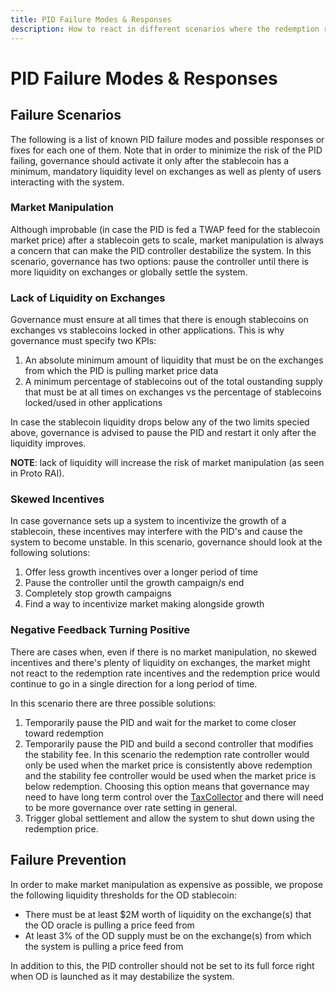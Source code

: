 ```yaml
---
title: PID Failure Modes & Responses
description: How to react in different scenarios where the redemption rate is ineffective
---
```


# PID Failure Modes & Responses

## Failure Scenarios

The following is a list of known PID failure modes and possible responses or fixes for each one of them. Note that in order to minimize the risk of the PID failing, governance should activate it only after the stablecoin has a minimum, mandatory liquidity level on exchanges as well as plenty of users interacting with the system. 

### Market Manipulation

Although improbable \(in case the PID is fed a TWAP feed for the stablecoin market price\) after a stablecoin gets to scale, market manipulation is always a concern that can make the PID controller destabilize the system. In this scenario, governance has two options: pause the controller until there is more liquidity on exchanges or globally settle the system.

### Lack of Liquidity on Exchanges

Governance must ensure at all times that there is enough stablecoins on exchanges vs stablecoins locked in other applications. This is why governance must specify two KPIs:

1. An absolute minimum amount of liquidity that must be on the exchanges from which the PID is pulling market price data
2. A minimum percentage of stablecoins out of the total oustanding supply that must be at all times on exchanges vs the percentage of stablecoins locked/used in other applications

In case the stablecoin liquidity drops below any of the two limits specied above, governance is advised to pause the PID and restart it only after the liquidity improves.

**NOTE**: lack of liquidity will increase the risk of market manipulation \(as seen in Proto RAI\).

### Skewed Incentives

In case governance sets up a system to incentivize the growth of a stablecoin, these incentives may interfere with the PID's and cause the system to become unstable. In this scenario, governance should look at the following solutions:

1. Offer less growth incentives over a longer period of time
2. Pause the controller until the growth campaign/s end
3. Completely stop growth campaigns
4. Find a way to incentivize market making alongside growth

### Negative Feedback Turning Positive

There are cases when, even if there is no market manipulation, no skewed incentives and there's plenty of liquidity on exchanges, the market might not react to the redemption rate incentives and the redemption price would continue to go in a single direction for a long period of time.

In this scenario there are three possible solutions:

1. Temporarily pause the PID and wait for the market to come closer toward redemption
2. Temporarily pause the PID and build a second controller that modifies the stability fee. In this scenario the redemption rate controller would only be used when the market price is consistently above redemption and the stability fee controller would be used when the market price is below redemption. Choosing this option means that governance may need to have long term control over the [TaxCollector](/system-contracts/money-market-module/tax-collector) and there will need to be more governance over rate setting in general.
3. Trigger global settlement and allow the system to shut down using the redemption price.

## Failure Prevention

In order to make market manipulation as expensive as possible, we propose the following liquidity thresholds for the OD stablecoin:

* There must be at least \$2M worth of liquidity on the exchange(s) that the OD oracle is pulling a price feed from
* At least 3% of the OD supply must be on the exchange(s) from which the system is pulling a price feed from

In addition to this, the PID controller should not be set to its full force right when OD is launched as it may destabilize the system.

